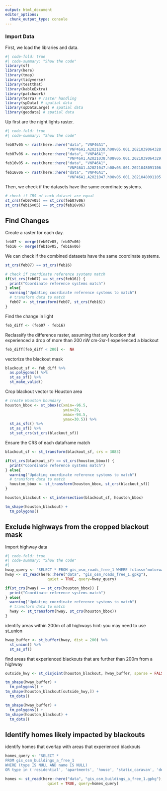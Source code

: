 ```yaml
---
output: html_document
editor_options: 
  chunk_output_type: console
---
```


### Import Data

First, we load the libraries and data.

```r
#| code-fold: true
#| code-summary: "Show the code"
library(sf)
library(here)
library(tmap)
library(tidyverse)
library(testthat)
library(kableExtra)
library(patchwork)
library(terra) # raster handling
library(spData) # spatial data
library(spDataLarge) # spatial data
library(geodata) # spatial data
```

Up first are the night lights raster.

```r
#| code-fold: true
#| code-summary: "Show the code"

feb07v05 <- rast(here::here("data", "VNP46A1",
                            "VNP46A1.A2021038.h08v05.001.2021039064328.tif"))
feb07v06 <- rast(here::here("data", "VNP46A1",
                            "VNP46A1.A2021038.h08v06.001.2021039064329.tif"))
feb16v05 <- rast(here::here("data", "VNP46A1",
                            "VNP46A1.A2021047.h08v05.001.2021048091106.tif"))
feb16v06 <- rast(here::here("data", "VNP46A1",
                            "VNP46A1.A2021047.h08v06.001.2021048091105.tif"))
```

Then, we check if the datasets have the same coordinate systems.

```r
# check if CRS of each dataset are equal
st_crs(feb07v05) == st_crs(feb07v06)
st_crs(feb16v05) == st_crs(feb16v06)
```

## Find Changes

Create a raster for each day.

```r
feb07 <- merge(feb07v05, feb07v06)
feb16 <- merge(feb16v05, feb16v06)
```

We can check if the combined datasets have the same coordinate systems.

```r
st_crs(feb07) == st_crs(feb16)
```

```r
# check if coordinate reference systems match
if(st_crs(feb07) == st_crs(feb16)) {
  print("Coordinate reference systems match")
} else{
  warning("Updating coordinate reference systems to match")
  # transform data to match
  feb07 <- st_transform(feb07, st_crs(feb16))
}
```

Find the change in light

```r
feb_diff <- (feb07 - feb16)
```

Reclassify the difference raster, assuming that any location that experienced a drop of more than 200 nW cm-2sr-1 experienced a blackout

```r
feb_diff[feb_diff < 200] <-  NA
```

vectorize the blackout mask

```r
blackout_sf <- feb_diff %>% 
  as.polygons() %>% 
  st_as_sf() %>% 
  st_make_valid()
```

Crop blackout vector to Houston area

```r
# create Houston boundary
houston_bbox <- st_bbox(c(xmin=-96.5,
                          ymin=29,
                          xmax=-94.5,
                          ymax=30.5)) %>% 
  st_as_sfc() %>% 
  st_as_sf() %>% 
  st_set_crs(st_crs(blackout_sf))
```

Ensure the CRS of each dataframe match

```r
blackout_sf <- st_transform(blackout_sf, crs = 3083)

if(st_crs(blackout_sf) == st_crs(houston_bbox)) {
  print("Coordinate reference systems match")
} else{
  warning("Updating coordinate reference systems to match")
  # transform data to match
  houston_bbox <- st_transform(houston_bbox, st_crs(blackout_sf))
}
```

```r
houston_blackout <- st_intersection(blackout_sf, houston_bbox)
```

```r
tm_shape(houston_blackout) +
  tm_polygons()
```


## Exclude highways from the cropped blackout mask

Import highway data

```r
#| code-fold: true
#| code-summary: "Show the code"
#| 
hway_query <- "SELECT * FROM gis_osm_roads_free_1 WHERE fclass='motorway'"
hway <- st_read(here::here("data", "gis_osm_roads_free_1.gpkg"),
                   quiet = TRUE, query=hway_query)
```

```r
if(st_crs(hway) == st_crs(houston_bbox)) {
  print("Coordinate reference systems match")
} else{
  warning("Updating coordinate reference systems to match")
  # transform data to match
  hway <- st_transform(hway, st_crs(houston_bbox))
}
```

identify areas within 200m of all highways
hint: you may need to use st_union

```r
hway_buffer <- st_buffer(hway, dist = 200) %>% 
  st_union() %>% 
  st_as_sf()
```


find areas that experienced blackouts that are further than 200m from a highway

```r
outside_hwy <- st_disjoint(houston_blackout, hway_buffer, sparse = FALSE)
```


```r
tm_shape(hway_buffer) +
  tm_polygons() +
tm_shape(houston_blackout[outside_hwy,]) +
  tm_dots() 
```

```r
tm_shape(hway_buffer) +
  tm_polygons() +
tm_shape(houston_blackout) +
  tm_dots()
```

## Identify homes likely impacted by blackouts

identify homes that overlap with areas that experienced blackouts

```r
homes_query <- "SELECT *
FROM gis_osm_buildings_a_free_1
WHERE (type IS NULL AND name IS NULL)
OR type in ('residential', 'apartments', 'house', 'static_caravan', 'detached')"

homes <- st_read(here::here("data", "gis_osm_buildings_a_free_1.gpkg"),
                   quiet = TRUE, query=homes_query)
```

